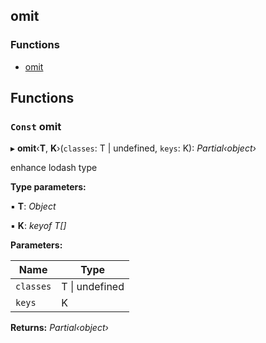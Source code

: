 <!-- This file generate automatically, should not modify that directly -->


<Meta title="API Reference/Utils/omit" />

## omit

### Functions

- [omit](#const-omit)

## Functions

### `Const` omit

▸ **omit**‹**T**, **K**›(`classes`: T | undefined, `keys`: K): _Partial‹object›_

enhance lodash type

**Type parameters:**

▪ **T**: _Object_

▪ **K**: _keyof T[]_

**Parameters:**

| Name      | Type               |
| --------- | ------------------ |
| `classes` | T &#124; undefined |
| `keys`    | K                  |

**Returns:** _Partial‹object›_
